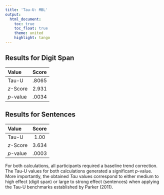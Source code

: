 ```yaml
---
title: 'Tau-U: MBL'
output:
  html_document:
    toc: true
    toc_float: true
    theme: united
    highlight: tango
---
```


## Results for Digit Span 

| **Value** | **Score** |
| :-------- | :-------: |
| Tau-U     | .8065      |
| *z*-Score | 2.931      |
| *p*-value | .0034     | 


## Results for Sentences

| **Value** | **Score** |
| :-------- | :-------: |
| Tau-U     | 1.00      |
| *z*-Score | 3.634      |
| *p*-value | .0003     | 


For both calculations, all participants required a baseline trend correction. The Tau-U values for both calculations generated a significant *p*-value. More importantly, the obtained *Tau* values correspond to either medium to high effect (digit span) or large to strong effect (sentences) when applying the Tau-U benchmarks established by Parker (2011).